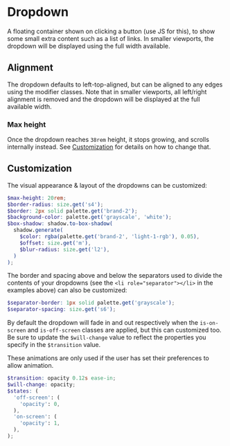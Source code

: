 
<Meta title="Atoms/Dropdown/Overview" />

<Story id="atoms-dropdown--base" inline={false} height="20rem" width="30rem" />

# Dropdown

A floating container shown on clicking a button (use JS for this), to show some small extra content such as a list of links. In smaller viewports, the dropdown will be displayed using the full width available.

## Alignment

The dropdown defaults to left-top-aligned, but can be aligned to any edges using the modifier classes. Note that in smaller viewports, all left/right alignment is removed and the dropdown will be displayed at the full available width.

<Canvas isColumn>
  <Story id="atoms-dropdown--base" height="20rem" />
  <Story id="atoms-dropdown--right" height="20rem" />
  <Story id="atoms-dropdown--top" height="20rem" />
  <Story id="atoms-dropdown--top-right" height="20rem" />
  <Story id="atoms-dropdown--bottom-full-width" height="20rem" />
  <Story id="atoms-dropdown--top-full-width" height="20rem" />
</Canvas>

### Max height

Once the dropdown reaches `38rem` height, it stops growing, and scrolls internally instead. See [Customization](#customization) for details on how to change that.

<Canvas>
  <Story id="atoms-dropdown--max-height" height="60rem" />
</Canvas>

## Customization

The visual appearance & layout of the dropdowns can be customized:

```scss
$max-height: 20rem;
$border-radius: size.get('s4');
$border: 2px solid palette.get('brand-2');
$background-color: palette.get('grayscale', 'white');
$box-shadow: shadow.to-box-shadow(
  shadow.generate(
    $color: rgba(palette.get('brand-2', 'light-1-rgb'), 0.05),
    $offset: size.get('m'),
    $blur-radius: size.get('l2'),
  )
);
```

The border and spacing above and below the separators used to divide the contents of your dropdowns (see the `<li role="separator"></li>` in the examples above) can also be customized:

```scss
$separator-border: 1px solid palette.get('grayscale');
$separator-spacing: size.get('s6');
```

By default the dropdown will fade in and out respectively when the `is-on-screen` and `is-off-screen` classes are applied, but this can customized too. Be sure to update the `$will-change` value to reflect the properties you specify in the `$transition` value.

These animations are only used if the user has set their preferences to allow animation.

```scss
$transition: opacity 0.12s ease-in;
$will-change: opacity;
$states: (
  'off-screen': (
    'opacity': 0,
  ),
  'on-screen': (
    'opacity': 1,
  ),
);
```
